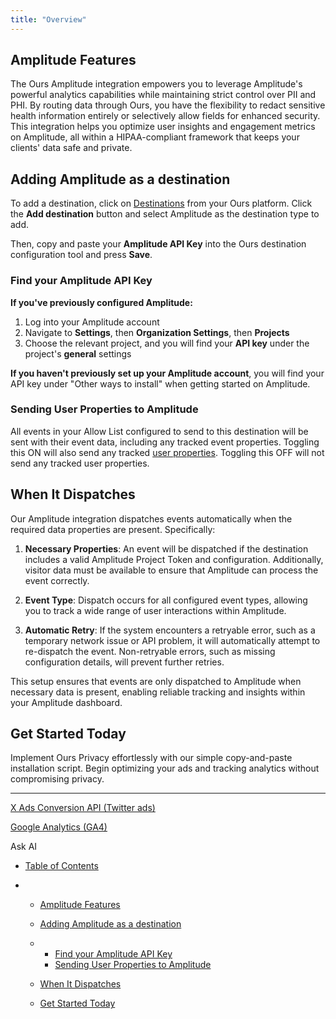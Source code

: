 ```yaml
---
title: "Overview"
---
```


## Amplitude Features

The Ours Amplitude integration empowers you to leverage Amplitude's powerful analytics capabilities while maintaining strict control over PII and PHI. By routing data through Ours, you have the flexibility to redact sensitive health information entirely or selectively allow fields for enhanced security. This integration helps you optimize user insights and engagement metrics on Amplitude, all within a HIPAA-compliant framework that keeps your clients' data safe and private.

## Adding Amplitude as a destination

To add a destination, click on [Destinations](https://app.oursprivacy.com/) from your Ours platform. Click the **Add destination** button and select Amplitude as the destination type to add.

Then, copy and paste your **Amplitude API Key** into the Ours destination configuration tool and press **Save**.

### Find your Amplitude API Key

**If you've previously configured Amplitude:**

1. Log into your Amplitude account
2. Navigate to **Settings**, then **Organization Settings**, then **Projects**
3. Choose the relevant project, and you will find your **API key** under the project's **general** settings

**If you haven't previously set up your Amplitude account**, you will find your API key under "Other ways to install" when getting started on Amplitude.

### Sending User Properties to Amplitude

All events in your Allow List configured to send to this destination will be sent with their event data, including any tracked event properties. Toggling this ON will also send any tracked [user properties](/docs/visitor-properties-overview). Toggling this OFF will not send any tracked user properties.

## When It Dispatches

Our Amplitude integration dispatches events automatically when the required data properties are present. Specifically:

1. **Necessary Properties**: An event will be dispatched if the destination includes a valid Amplitude Project Token and configuration. Additionally, visitor data must be available to ensure that Amplitude can process the event correctly.

2. **Event Type**: Dispatch occurs for all configured event types, allowing you to track a wide range of user interactions within Amplitude.

3. **Automatic Retry**: If the system encounters a retryable error, such as a temporary network issue or API problem, it will automatically attempt to re-dispatch the event. Non-retryable errors, such as missing configuration details, will prevent further retries.

This setup ensures that events are only dispatched to Amplitude when necessary data is present, enabling reliable tracking and insights within your Amplitude dashboard.

## Get Started Today

Implement Ours Privacy effortlessly with our simple copy-and-paste installation script. Begin optimizing your ads and tracking analytics without compromising privacy.

***

[X Ads Conversion API (Twitter ads)](/docs/x-ads)

[Google Analytics (GA4)](/docs/google-analytics-ga4)

Ask AI

* [Table of Contents](#)

* * [Amplitude Features](#amplitude-features)

  * [Adding Amplitude as a destination](#adding-amplitude-as-a-destination)

  * * [Find your Amplitude API Key](#find-your-amplitude-api-key)
    * [Sending User Properties to Amplitude](#sending-user-properties-to-amplitude)

  * [When It Dispatches](#when-it-dispatches)

  * [Get Started Today](#get-started-today)
